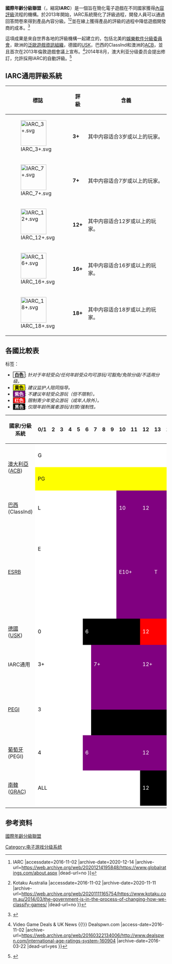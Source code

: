 {{Infobox organization
| name                = 國際年齡分級聯盟<br>International Age Rating Coalition
| pronounce           = 
| native_name         = 
| native_name_lang    = 
| named_after         = 
| image               = 
| image_size          = 
| alt                 = 
| caption             = 
| logo                = International Age Rating Coalition logo.svg
| logo_size           = 200px
| logo_alt            = 
| logo_caption        = 標誌
| map                 = 
| map_size            = 
| map_alt             = 
| map_caption         = 
| map2                = 
| map2_size           = 
| map2_alt            = 
| map2_caption        = 
| abbreviation        = IARC
| formation           = 
| founding_location   = 
| type                = [[非政府組織|非政府組織]]（NGO）
| status              = [[非營利組織|非營利組織]]
| purpose             = 
| headquarters        = 
| coords              = 
| region              = 
| methods             = 
| fields              = 
| leader_title        = 
| leader_name         = 
| affiliations        = 
| website             = {{URL|https://www.globalratings.com/}}
| remarks             = 
| formerly            = 
| footnotes           = 
}}
'''國際年齡分級聯盟'''（{{lang-en|International Age Rating Coalition}}，縮寫'''IARC'''）是一個旨在簡化電子遊戲在不同國家獲得[[內容評級|內容評級]]流程的機構。於2013年開始，IARC系統簡化了評級過程，開發人員可以通過回答問卷來得到產品內容分級。<ref>{{Cite web |url=https://www.globalratings.com/about.aspx |title=About the International Age Rating Coalition {{!}} IARC<!-- Bot generated title --> |accessdate=2016-11-02 |archive-date=2020-12-14 |archive-url=https://web.archive.org/web/20201214195848/https://www.globalratings.com/about.aspx |dead-url=no }}</ref><ref>{{Cite web |url=http://www.kotaku.com.au/2014/03/the-government-is-in-the-process-of-changing-how-we-classify-games/ |title=The Government Is In The Process Of Changing How We Classify Games {{!}} Kotaku Australia<!-- Bot generated title --> |accessdate=2016-11-02 |archive-date=2020-11-11 |archive-url=https://web.archive.org/web/20201111165754/https://www.kotaku.com.au/2014/03/the-government-is-in-the-process-of-changing-how-we-classify-games/ |dead-url=no }}</ref>並在線上獲得產品的評級的過程中降低遊戲開發商的成本。<ref>{{Cite web |url=http://games.on.net/2014/03/the-iarc-explained-and-why-you-should-care/ |title=存档副本 |access-date=2016-11-02 |archive-url=https://web.archive.org/web/20140419144942/http://games.on.net/2014/03/the-iarc-explained-and-why-you-should-care/ |archive-date=2014-04-19 |dead-url=yes }}</ref>

這項成果是來自世界各地的評級機構一起建立的，包括北美的[[娛樂軟件分級委員會|娛樂軟件分級委員會]]，歐洲的[[泛歐遊戲資訊組織|泛歐遊戲資訊組織]]，德國的[[德國娛樂軟件檢驗局|USK]]，巴西的ClassInd和澳洲的[[澳大利亚分级委员会|ACB]]，並且首次在2013年倫敦遊戲會議上宣布。<ref>{{Cite web |url=http://www.dealspwn.com/international-age-ratings-system-160904 |title=New International Age Ratings System Launching Worldwide Next Year {{!}} Video Game Deals & UK News {{!}} Dealspwn.com<!-- Bot generated title --> |access-date=2016-11-02 |archive-url=https://web.archive.org/web/20160322134006/http://www.dealspwn.com/international-age-ratings-system-160904 |archive-date=2016-03-22 |dead-url=yes }}</ref>2014年8月，澳大利亚分级委员会提出修訂，允許採用IARC的自動評級。<ref>{{Cite web |url=http://au.ign.com/articles/2014/09/01/getting-digitally-distributed-games-classified-in-australia-to-be-cost-free |title=Getting Digitally-Distributed Games Classified in Australia to Be Cost-Free - IGN<!-- Bot generated title --> |accessdate=2016-11-02 |archive-date=2014-09-01 |archive-url=https://archive.is/20140901180920/http://au.ign.com/articles/2014/09/01/getting-digitally-distributed-games-classified-in-australia-to-be-cost-free |dead-url=no }}</ref>

== IARC通用評級系統 ==
{| class="wikitable"
|-
! 標誌 !! 評級 !! 含義
|-
| [[File:IARC_3+.svg|80px]] || '''3+''' || 其中内容适合3岁或以上的玩家。
|-
| [[File:IARC_7+.svg|80px]] || '''7+''' || 其中内容适合7岁或以上的玩家。
|-
| [[File:IARC_12+.svg|80px]] || '''12+''' || 其中内容适合12岁或以上的玩家。
|-
| [[File:IARC_16+.svg|80px]] || '''16+''' || 其中内容适合16岁或以上的玩家。
|-
| [[File:IARC_18+.svg|80px]] || '''18+''' || 其中内容适合18岁或以上的玩家。
|}

== 各國比較表 ==
<!-- total colspan equals 18, one for each possible year. -->
标签：
<!--This article uses a color-blind compliant color scheme as outlined at Category:Articles with images not understandable by color blind users. Please do not alter the scheme without first consulting the guidelines at the category.-->
* <span style="background:white; border:solid black 1px; color: black;"> '''白色''' </span>: ''针对于年轻受众/任何年龄受众均可游玩/可豁免/免除分级/不适用分级。''
* <span style="background:yellow; border:solid black 1px; color: black;"> '''黄色''' </span>: ''建议监护人陪同指导。''
* <span style="background:purple; border:solid black 1px; color: white;"> '''紫色''' </span>: ''不建议年轻受众游玩（但不限制）。''	
* <span style="background:red; border:solid black 1px; color: white;"> '''红色''' </span>: ''限制青少年受众游玩（成年人除外）。''
* <span style="background:black; border:solid black 1px; color: white;"> '''黑色''' </span>: ''仅限年龄所属者游玩/封禁/强制性。'' 

<!--ACB's M rating is recommended for audiences 15 years and up, not 13. But the rating is not restricted.-->
{| class="wikitable" style="text-align:center"
|-
! 國家/分級系統 !! 0/1 !! 2 !! 3 !! 4 !! 5 !! 6 !! 7 !! 8 !! 9 !! 10 !! 11 !! 12 !! 13 !! 14 !! 15 !! 16 !! 17 !! 18 !! 19 !! 20 !! 21 !!其他 !!備註
|-
! rowspan="2" style="text-align:left" | {{flagdeco|AUS}} [[澳大利亞|澳大利亞]] ([[澳大利亚分级委员会|ACB]])
| colspan="14" style="background:white; color:black;" | G
| colspan="3" style="background:purple; color:white;" | M
| rowspan="2" colspan="4" style="background:black; color:white;" | R18+
| rowspan="1" colspan="1" style="background:black; color:white;" | {{SetTitle|Refused classification (material classified RC is banned)|RC}}
| rowspan="2" style="width:150px; line-height:75%; " | <small>MA15+與R18+為限制級，其中R18+自2013年初起被用於遊戲評級</small>
|-
| colspan="14" style="background:yellow" | PG
| colspan="3" style="background:red; color:white;" | MA15+
| rowspan="1" colspan="1" style="background:white; color:black;" | {{SetTitle|參閱分級標準|CTC}}
|-
! style="text-align:left" | {{flagdeco|BRA}} [[巴西|巴西]] (ClassInd)
| colspan="9" style="background:white; color:black;" | L
| colspan="2" style="background:purple; color:white" | 10
| colspan="2" style="background:purple; color:white" | 12
| colspan="2" style="background:purple; color:white" | 14
| colspan="2" style="background:purple; color:white" | 16
| colspan="4" style="background:purple; color:white" | 18
| colspan="1" style="background:white; color:black;" | N/A
| style="width:150px; line-height:75%; " | <small>此一分級模式於巴西同樣適用於電視節目分級。</small>
|-
! rowspan="2" style="text-align:left" | [[ESRB|ESRB]] <br />{{small|{{flagu|Canada|size=15px}}<br />{{flagu|Mexico|size=15px}}<br />{{flagu|USA|size=15px}}}}
| colspan="9" style="background:white; height:4em;" | E
| rowspan="2" colspan="3" style="background:purple; color:white;" | E10+
| rowspan="2" colspan="4" style="background:purple; color:white;" | T
| rowspan="2" colspan="1" style="background:purple; color:white;" | M
| rowspan="2" colspan="4" style="background:black; color:white;" | AO
| rowspan="2" colspan="1" style="background:white; color:black;" | {{SetTitle|等候評級|RP}}
| rowspan="2" style="width:150px; line-height:75%;" | <small>於1994年適用於美國、墨西哥、加拿大等多數地區。評級「E10+」於2005年初期首度採用。「RP」則代表該遊戲尚未正式被評級。在加拿大的安大略與曼尼托巴為法定分級制度。</small>
|-
| colspan="9" style="background:white; height:4em;" | {{SetTitle|Suitable for young children|''EC''}}
|-
! rowspan="2" style="text-align:left" | {{flagdeco|GER}} [[德國|德國]] ([[德國娛樂軟件檢驗局|USK]])
| rowspan="2" colspan="5" style="background:white; color:black;"  | 0
| rowspan="2" colspan="4" style="background:black; color:white;" | 6 
| rowspan="2" colspan="2" style="background:black; color:white;" | {{SetTitle|10歲以上依法可獲特許購買評級為12歲以上的遊戲|12}}
| rowspan="2" colspan="4" style="background:red; color:white;"    | 12
| rowspan="2" colspan="2" style="background:black; color:white;" | 16 
| rowspan="1" colspan="4" style="background:black; color:white;" | 18
| rowspan="2" colspan="1" style="background:black; color:white;" | <span style="color:white>{{le|聯邦危害兒童及青少年媒體審查小組|Federal Department for Media Harmful to Young Persons|BPjM限制}}</span>
| rowspan="2" colspan="1" style="width:150px; line-height:75%; " | 
|-
| rowspan="1" colspan="4" style="background:black; color:white;" | {{SetTitle|沒有USK評級的遊戲只可出售給成年人|沒有標籤}}
|-
! style="text-align:left" | IARC通用
| colspan="6" style="background:white; color:black;" | 3+
| colspan="5" style="background:purple; color:white;" | 7+
| colspan="4" style="background:purple; color:white;" | 12+
| colspan="2" style="background:purple; color:white;" | 16+
| colspan="4" style="background:purple; color:white;" | 18+
| colspan="1" style="background:white; color:black;" | N/A
| style="width:150px; line-height:75%; " | IARC的评级标准与PEGI的评级标准为一致
|-
! rowspan="2" style="text-align:left" | [[PEGI|PEGI]]<br />{{small|''{{flagu|Europe|size=15px}}''<br>{{flagu|India|size=15px}}<br>{{flagu|Israel|size=15px}}<br>{{flagu|Pakistan|size=15px}}<br>{{flagu|South Africa|size=15px}}}}
| rowspan="2" colspan="6" style="background:white" | 3
| colspan="5" style="background:purple; color:white; height:5em;" | {{SetTitle|自發性遵守|7}}
| colspan="4" style="background:purple; color:white;" | {{SetTitle|自發性遵守|12}}
| colspan="2" style="background:purple; color:white;" | {{SetTitle|自發性遵守|16}}
| colspan="4" style="background:purple; color:white;" | {{SetTitle|自發性遵守|18}}
| rowspan="2" colspan="1" style="background:white; color:black;" | N/A
| rowspan="2" style="width:150px; line-height:75%; " | <small>在部分國家為法定分級制度（但並非所有國家）</small>
|-
| colspan="5" style="background:black; color:white; height:5em;" | {{SetTitle|依法執行|7}}
| colspan="4" style="background:black; color:white;" | {{SetTitle|依法執行|12}}
| colspan="2" style="background:black; color:white;" | {{SetTitle|依法執行|16}}
| colspan="4" style="background:black; color:white;" | {{SetTitle|依法執行|18}}
|-
! style="text-align:left" | {{flagdeco|POR}} [[葡萄牙|葡萄牙]] (PEGI)
| colspan="5" style="background:white; color:black;" | 4
| colspan="6" style="background:purple; color:white;" | 6
| colspan="4" style="background:purple; color:white;" | 12
| colspan="2" style="background:purple; color:white;" | 16
| colspan="4" style="background:purple; color:white;" | 18
| colspan="1" style="background:white; color:black;" | N/A
| style="width:150px; line-height:75%; " | <small>葡萄牙依據PEGI分級制度再做出適應當地的分級制版本</small>
|-
! style="text-align:left" | {{flagdeco|KOR}} [[南韓|南韓]] ([[游戏物管理委员会|GRAC]])
| colspan="11" style="background:white; color:black;" | ALL
| colspan="3" style="background:black; color:white;" | 12
| colspan="3" style="background:black; color:white;" | 15
| colspan="4" style="background:black; color:white;" | 18
| colspan="1" style="background:black; color:white;" | 拒絕分級
| style="width:150px; line-height:75%; "|<small>GRAC的18+评级无法通过IARC申请必须手动自行申请</small>
|-
|}

== 参考资料 ==
[https://www.globalratings.com/ 國際年齡分級聯盟] {{Wayback|url=https://www.globalratings.com/ |date=20210115191252 }}{{en}}{{zh-tw}}{{de}}{{es}}{{ja}}{{pt}}{{ko}}
{{电子游戏分级制度}}
[[Category:电子游戏分级系统|Category:电子游戏分级系统]]